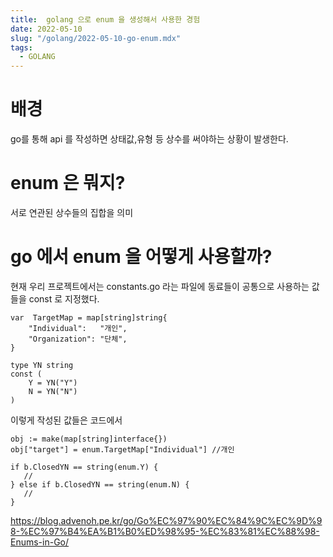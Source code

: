 ```yaml
---
title:  golang 으로 enum 을 생성해서 사용한 경험
date: 2022-05-10
slug: "/golang/2022-05-10-go-enum.mdx"
tags:
  - GOLANG
---
```


# 배경

go를 통해 api 를 작성하면
상태값,유형 등 상수를 써야하는 상황이 발생한다.

# enum 은 뭐지?
서로 연관된 상수들의 집합을 의미

# go 에서 enum 을 어떻게 사용할까?

현재 우리 프로젝트에서는 
constants.go 라는 파일에 동료들이 공통으로 사용하는 값들을 const 로 지정했다.

```
var  TargetMap = map[string]string{
	"Individual":   "개인",
	"Organization": "단체",
}

type YN string
const (
	Y = YN("Y")
	N = YN("N")
)
```

이렇게 작성된 값들은 코드에서
```
obj := make(map[string]interface{})
obj["target"] = enum.TargetMap["Individual"] //개인
```

```
if b.ClosedYN == string(enum.Y) {
   //
} else if b.ClosedYN == string(enum.N) {
   //
}
```


https://blog.advenoh.pe.kr/go/Go%EC%97%90%EC%84%9C%EC%9D%98-%EC%97%B4%EA%B1%B0%ED%98%95-%EC%83%81%EC%88%98-Enums-in-Go/